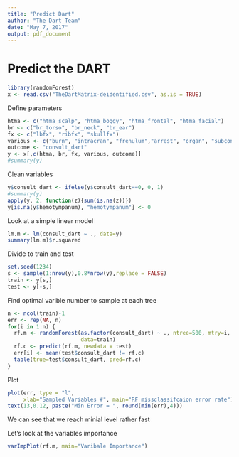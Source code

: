 ---
title: "Predict Dart"
author: "The Dart Team"
date: "May 7, 2017"
output: pdf_document
---

# Predict the DART
```{r}
library(randomForest)
x <- read.csv("TheDartMatrix-deidentified.csv", as.is = TRUE)
```

Define parameters
```{r}
htma <- c("htma_scalp", "htma_boggy", "htma_frontal", "htma_facial")
br <- c("br_torso", "br_neck", "br_ear")
fx <- c("lbfx", "ribfx", "skullfx")
various <- c("burn", "intracran", "frenulum","arrest", "organ", "subconhem","hemotympanum")
outcome <- "consult_dart"
y <- x[,c(htma, br, fx, various, outcome)]
#summary(y)
```

Clean variables
```{r}
y$consult_dart <- ifelse(y$consult_dart==0, 0, 1)
#summary(y)
apply(y, 2, function(z){sum(is.na(z))})
y[is.na(y$hemotympanum), "hemotympanum"] <- 0
```

Look at a simple linear model
```{r}
lm.m <- lm(consult_dart ~ ., data=y)
summary(lm.m)$r.squared
```

Divide to train and test
```{r}
set.seed(1234)
s <- sample(1:nrow(y),0.8*nrow(y),replace = FALSE)
train <- y[s,]
test <- y[-s,]
```

Find optimal varible number to sample at each tree
```{r}
n <- ncol(train)-1
err <- rep(NA, n)
for(i in 1:n) {
  rf.m <- randomForest(as.factor(consult_dart) ~ ., ntree=500, mtry=i,
                       data=train)
  rf.c <- predict(rf.m, newdata = test)
  err[i] <- mean(test$consult_dart != rf.c)
  table(true=test$consult_dart, pred=rf.c)
}
```

Plot 
```{r}
plot(err, type = "l",
     xlab="Sampled Variables #", main="RF missclassifcaion error rate")
text(13,0.12, paste("Min Error = ", round(min(err),4)))

```
We can see that we reach minial level rather fast

Let's look at the variables importance
```{r}
varImpPlot(rf.m, main="Varibale Importance")
```
